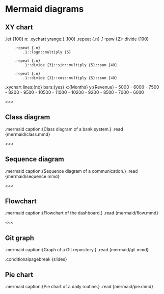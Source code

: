# Mermaid diagrams

## XY chart

.let {100}
    n:
    .xychart yrange:{..100}
        .repeat {.n}
            .1::pow {2}::divide {100}
    
        .repeat {.n}
            .1::logn::multiply {5}
    
        .repeat {.n}
            .1::divide {3}::sin::multiply {5}::sum {40}
    
        .repeat {.n}
            .1::divide {3}::cos::multiply {5}::sum {40}

.xychart lines:{no} bars:{yes} x:{Months} y:{Revenue}
    - 5000
    - 6000
    - 7500
    - 8200
    - 9500
    - 10500
    - 11000
    - 10200
    - 9200
    - 8500
    - 7000
    - 6000

<<<

## Class diagram

.mermaid caption:{Class diagram of a bank system.}
    .read {mermaid/class.mmd}

<<<

## Sequence diagram

.mermaid caption:{Sequence diagram of a communication.}
    .read {mermaid/sequence.mmd}

<<<

## Flowchart

.mermaid caption:{Flowchart of the dashboard.}
    .read {mermaid/flow.mmd}

<<<

## Git graph

.mermaid caption:{Graph of a Git repository.}
    .read {mermaid/git.mmd}

.conditionalpagebreak {slides}

## Pie chart

.mermaid caption:{Pie chart of a daily routine.}
    .read {mermaid/pie.mmd}
